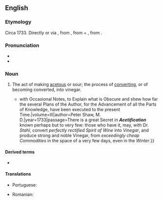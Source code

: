 {{also|acétification}}
==English==

===Etymology===
Circa 1733. Directly or via {{bor|en|fr|acétification}}, from {{der|en|NL.|acētificātiō}}, from {{m|la|acētum||vinegar}} + {{m|la|-ficātiō}}, from {{m|la|faciō|t=to make}}.

===Pronunciation===
* {{IPA|en|/əˌsiː.tɪ.fɪˈkeɪ.ʃən/|/əˌsɛ.tɪ.fɪˈkeɪ.ʃən/}}
* {{rhymes|en|eɪʃən|s=6}}

===Noun===
{{en-noun|-|s}}

# The act of making [[acetous]] or sour; the process of [[converting]], or of becoming converted, into vinegar.
#* {{quote-book|en|title=Philosophical Works of Francis Bacon {{...}} with Occasional Notes, to Explain what is Obscure and shew how far the several Plans of the Author, for the Advancement of all the Parts of Knowledge, have been executed to the present Time.|volume=III|author=Peter Shaw, M. D.|year=1733|passage=There is a great Secret in '''''Acetification''''' known perhaps but to very few: those who have it, may, with Dr. ''Stahl'', convert ''perfectly rectified Spirit of Wine'' into ''Vinegar'', and produce strong and noble Vinegar, from ''exceedingly cheap Commodities'' in the space of a very few days, even in the ''Winter''.}}

====Derived terms====
* {{l|en|acetify}}

====Translations====
{{trans-top|the act of making acetous or sour; the process of converting, or of becoming converted, into vinegar}}
* Portuguese: {{t|pt|acetificação|f}}
{{trans-mid}}
{{trans-bottom}}

{{checktrans-top}}
* Romanian: {{t+check|ro|acetificare|f}} <!-- looks like a verb (infinitive) -->
{{trans-mid}}
{{trans-bottom}}